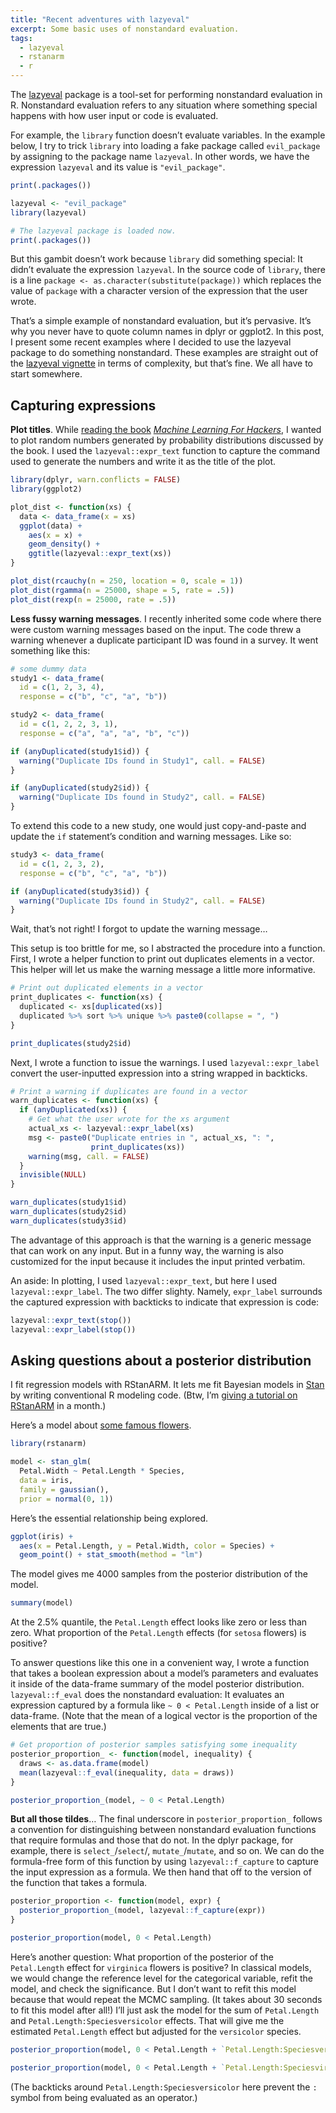 ```yaml
---
title: "Recent adventures with lazyeval"
excerpt: Some basic uses of nonstandard evaluation.
tags:
  - lazyeval
  - rstanarm
  - r
---
```


The [lazyeval](https://cran.r-project.org/web/packages/lazyeval/) package is a 
tool-set for performing nonstandard evaluation in R.
Nonstandard evaluation refers to any situation where something special happens
with how user input or code is evaluated.

For example, the `library` function doesn't evaluate variables. In the 
example below, I try to trick `library` into loading a fake package called 
`evil_package` by assigning to the package name `lazyeval`. In other words, we
have the expression `lazyeval` and its value is `"evil_package"`.

```r
print(.packages())

lazyeval <- "evil_package"
library(lazyeval)

# The lazyeval package is loaded now.
print(.packages())
```

But this gambit doesn't work because `library` did something special: It didn't
evaluate the expression `lazyeval`. In the source code of `library`, there is a
line `package <- as.character(substitute(package))` which replaces the value of
`package` with a character version of the expression that the user wrote.

That's a simple example of nonstandard evaluation, but it's pervasive. It's why 
you never have to quote column names in dplyr or ggplot2. In this post, I
present some recent examples where I decided to use the lazyeval package to do
something nonstandard. These examples are straight out of the 
[lazyeval vignette](https://cran.r-project.org/web/packages/lazyeval/vignettes/lazyeval.html)
in terms of complexity, but that's fine. We all have to start somewhere.



## Capturing expressions

**Plot titles**. While [reading the book](https://twitter.com/tjmahr/status/764147031170551810) [_Machine Learning For Hackers_](http://shop.oreilly.com/product/0636920018483.do), I wanted
to plot random numbers generated by probability distributions discussed by the
book. I used the `lazyeval::expr_text` function to capture the command used to
generate the numbers and write it as the title of the plot.

```r
library(dplyr, warn.conflicts = FALSE)
library(ggplot2)

plot_dist <- function(xs) {
  data <- data_frame(x = xs)
  ggplot(data) +
    aes(x = x) +
    geom_density() +
    ggtitle(lazyeval::expr_text(xs)) 
}

plot_dist(rcauchy(n = 250, location = 0, scale = 1))
plot_dist(rgamma(n = 25000, shape = 5, rate = .5))
plot_dist(rexp(n = 25000, rate = .5))
```

**Less fussy warning messages**. I recently inherited some code where there were
custom warning messages based on the input. The code threw a warning whenever a
duplicate participant ID was found in a survey. It went something like this:

```r
# some dummy data
study1 <- data_frame(
  id = c(1, 2, 3, 4), 
  response = c("b", "c", "a", "b"))

study2 <- data_frame(
  id = c(1, 2, 2, 3, 1), 
  response = c("a", "a", "a", "b", "c"))

if (anyDuplicated(study1$id)) {
  warning("Duplicate IDs found in Study1", call. = FALSE)
}

if (anyDuplicated(study2$id)) {
  warning("Duplicate IDs found in Study2", call. = FALSE)
}
```

To extend this code to a new study, one would just copy-and-paste and update the
`if` statement's condition and warning messages. Like so:

```r
study3 <- data_frame(
  id = c(1, 2, 3, 2), 
  response = c("b", "c", "a", "b"))

if (anyDuplicated(study3$id)) {
  warning("Duplicate IDs found in Study2", call. = FALSE)
}
```

Wait, that's not right! I forgot to update the warning message...

This setup is too brittle for me, so I abstracted the procedure into a 
function. First, I wrote a helper function to print out duplicates elements in a
vector. This helper will let us make the warning message a little more
informative.

```r
# Print out duplicated elements in a vector
print_duplicates <- function(xs) {
  duplicated <- xs[duplicated(xs)]
  duplicated %>% sort %>% unique %>% paste0(collapse = ", ")
}

print_duplicates(study2$id)
```

Next, I wrote a function to issue the warnings. I used `lazyeval::expr_label`
convert the user-inputted expression into a string wrapped in backticks. 

```r
# Print a warning if duplicates are found in a vector
warn_duplicates <- function(xs) {
  if (anyDuplicated(xs)) {
    # Get what the user wrote for the xs argument
    actual_xs <- lazyeval::expr_label(xs)
    msg <- paste0("Duplicate entries in ", actual_xs, ": ",
                  print_duplicates(xs))
    warning(msg, call. = FALSE)
  }
  invisible(NULL)
}

warn_duplicates(study1$id)
warn_duplicates(study2$id)
warn_duplicates(study3$id)
```

The advantage of this approach is that the warning is a generic message that can
work on any input. But in a funny way, the warning is also customized for the
input because it includes the input printed verbatim.

An aside: In plotting, I used `lazyeval::expr_text`, but here I used 
`lazyeval::expr_label`. The two differ slighty. Namely, `expr_label` surrounds
the captured expression with backticks to indicate that expression is code:

```r
lazyeval::expr_text(stop())
lazyeval::expr_label(stop())
```

## Asking questions about a posterior distribution

I fit regression models with RStanARM. It lets me fit Bayesian models in 
[Stan](http://mc-stan.org/) by writing conventional R modeling code. (Btw, I'm 
[giving a tutorial on  RStanARM](http://www.meetup.com/MadR-Madison-R-Programming-UseRs-Group/events/233333897/?showDescription=true) in a month.)

Here's a model about [some famous flowers](https://en.wikipedia.org/wiki/Iris_flower_data_set). 

```r
library(rstanarm)

model <- stan_glm(
  Petal.Width ~ Petal.Length * Species,
  data = iris,
  family = gaussian(), 
  prior = normal(0, 1))
```

Here's the essential relationship being explored.

```r
ggplot(iris) + 
  aes(x = Petal.Length, y = Petal.Width, color = Species) + 
  geom_point() + stat_smooth(method = "lm")
```

The model gives me 4000 samples from the posterior distribution of the model. 

```r
summary(model)
```

At the 2.5% quantile, the `Petal.Length` effect looks like zero or less than
zero. What proportion of the `Petal.Length` effects (for `setosa` flowers) is
positive?

To answer questions like this one in a convenient way, I wrote a function that
takes a boolean expression about a model's parameters and evaluates it inside of
the data-frame summary of the model posterior distribution. `lazyeval::f_eval` 
does the nonstandard evaluation: It evaluates an expression captured by a 
formula like `~ 0 < Petal.Length` inside of a list or data-frame. (Note that the
mean of a logical vector is the proportion of the elements that are true.)

```r
# Get proportion of posterior samples satisfying some inequality
posterior_proportion_ <- function(model, inequality) {
  draws <- as.data.frame(model)
  mean(lazyeval::f_eval(inequality, data = draws))
}

posterior_proportion_(model, ~ 0 < Petal.Length)
```

**But all those tildes**... The final underscore in `posterior_proportion_`
follows a convention for distinguishing between nonstandard evaluation functions
that require formulas and those that do not. In the dplyr package, for example,
there is `select_`/`select`/, `mutate_`/`mutate`, and so on. We can do the
formula-free form of this function by using `lazyeval::f_capture` to capture the
input expression as a formula. We then hand that off to the version of the
function that takes a formula. 

```r
posterior_proportion <- function(model, expr) {
  posterior_proportion_(model, lazyeval::f_capture(expr))
}

posterior_proportion(model, 0 < Petal.Length)
```

Here's another question: What proportion of the posterior of the `Petal.Length` 
effect for `virginica` flowers is positive? In classical models, we would change
the reference level for the categorical variable, refit the model, and check the
significance. But I don't want to refit this model because that would repeat the
MCMC sampling. (It takes about 30 seconds to fit this model after all!) I'll
just ask the model for the sum of `Petal.Length` and 
`Petal.Length:Speciesversicolor` effects. That will give me the estimated 
`Petal.Length` effect but adjusted for the `versicolor` species.

```r
posterior_proportion(model, 0 < Petal.Length + `Petal.Length:Speciesversicolor`)

posterior_proportion(model, 0 < Petal.Length + `Petal.Length:Speciesvirginica`)
```

(The backticks around `Petal.Length:Speciesversicolor` here prevent the `:`
symbol from being evaluated as an operator.)


